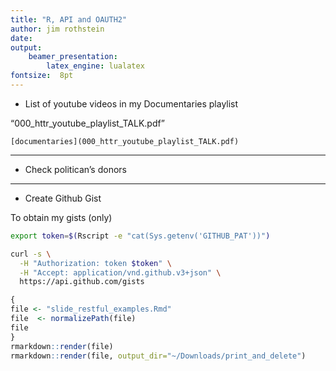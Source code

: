 ```yaml
---
title: "R, API and OAUTH2"
author: jim rothstein
date: 
output:
    beamer_presentation:
        latex_engine: lualatex
fontsize:  8pt
---
```




-   List of youtube videos in my Documentaries playlist
 
"000_httr_youtube_playlist_TALK.pdf"

    [documentaries](000_httr_youtube_playlist_TALK.pdf)

<!--

{r videos, child=c("/home/jim/code/youtube_api/httr2_pkg/000_httr_youtube_playlist_TALK.Rmd")}

-->

---

-   Check politican's donors


---   
-   Create Github Gist

To obtain my gists (only)
```zsh
export token=$(Rscript -e "cat(Sys.getenv('GITHUB_PAT'))")

curl -s \
  -H "Authorization: token $token" \
  -H "Accept: application/vnd.github.v3+json" \
  https://api.github.com/gists
```

```r
{
file <- "slide_restful_examples.Rmd"
file  <- normalizePath(file)
file
}
rmarkdown::render(file)
rmarkdown::render(file, output_dir="~/Downloads/print_and_delete")
```

